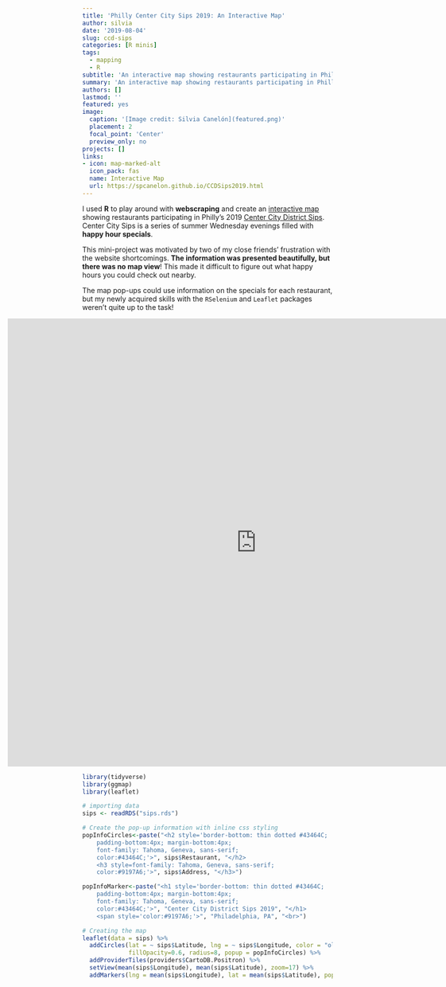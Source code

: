 ```yaml
---
title: 'Philly Center City Sips 2019: An Interactive Map'
author: silvia
date: '2019-08-04'
slug: ccd-sips
categories: [R minis]
tags:
  - mapping
  - R
subtitle: 'An interactive map showing restaurants participating in Philly’s Center City District Sips 2019.'
summary: 'An interactive map showing restaurants participating in Philly’s Center City District Sips 2019.'
authors: []
lastmod: ''
featured: yes
image:
  caption: '[Image credit: Silvia Canelón](featured.png)'
  placement: 2
  focal_point: 'Center'
  preview_only: no
projects: []
links:
- icon: map-marked-alt
  icon_pack: fas
  name: Interactive Map
  url: https://spcanelon.github.io/CCDSips2019.html
---
```


I used **R** to play around with **webscraping** and create an [interactive map](https://spcanelon.github.io/CCDSips2019.html/) showing restaurants participating in Philly’s 2019 [Center City District Sips](https://centercityphila.org/explore-center-city/ccdsips). Center City Sips is a series of summer Wednesday evenings filled with **happy hour specials**.

This mini-project was motivated by two of my close friends' frustration with the website shortcomings. **The information was presented beautifully, but there was no map view**! This made it difficult to figure out what happy hours you could check out nearby.

The map pop-ups could use information on the specials for each restaurant, but my newly acquired skills with the `RSelenium` and `Leaflet` packages weren't quite up to the task!

<div style="align: center; margin-left: -150px;"> <iframe src="https://spcanelon.github.io/CCDSips2019.html" width="1000px" height="900px" frameborder="0"></iframe> </div> 

```r
library(tidyverse)
library(ggmap)
library(leaflet)

# importing data
sips <- readRDS("sips.rds")
```

```r
# Create the pop-up information with inline css styling
popInfoCircles<-paste("<h2 style='border-bottom: thin dotted #43464C;
    padding-bottom:4px; margin-bottom:4px;
    font-family: Tahoma, Geneva, sans-serif;
    color:#43464C;'>", sips$Restaurant, "</h2>
    <h3 style=font-family: Tahoma, Geneva, sans-serif;
    color:#9197A6;'>", sips$Address, "</h3>")

popInfoMarker<-paste("<h1 style='border-bottom: thin dotted #43464C;
    padding-bottom:4px; margin-bottom:4px;
    font-family: Tahoma, Geneva, sans-serif;
    color:#43464C;'>", "Center City District Sips 2019", "</h1>
    <span style='color:#9197A6;'>", "Philadelphia, PA", "<br>")

# Creating the map
leaflet(data = sips) %>%
  addCircles(lat = ~ sips$Latitude, lng = ~ sips$Longitude, color = "olivedrab",
             fillOpacity=0.6, radius=8, popup = popInfoCircles) %>%
  addProviderTiles(providers$CartoDB.Positron) %>%
  setView(mean(sips$Longitude), mean(sips$Latitude), zoom=17) %>%
  addMarkers(lng = mean(sips$Longitude), lat = mean(sips$Latitude), popup = popInfoMarker)
```
